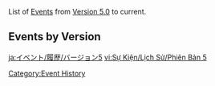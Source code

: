 {{CustomTabs
|tab1 = Events
|tab2 = History
|tab3 = Rewards
}}
{{HistoryTabs|Event/History}}
List of [[Event]]s from [[Version 5.0]] to current.

==Events by Version==
{{Events by Version Tables|5}}

[[Category:Event History]]

[[ja:イベント/履歴/バージョン5]]
[[vi:Sự Kiện/Lịch Sử/Phiên Bản 5]]